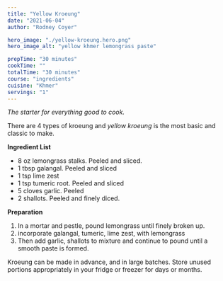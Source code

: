 ```yaml
---
title: "Yellow Kroeung"
date: "2021-06-04"
author: "Rodney Coyer"

hero_image: "./yellow-kroeung.hero.png"
hero_image_alt: "yellow khmer lemongrass paste"

prepTime: "30 minutes"
cookTime: ""
totalTime: "30 minutes"
course: "ingredients"
cuisine: "Khmer"
servings: "1"
---
```


*The starter for everything good to cook.*

There are 4 types of kroeung and *yellow kroeung* is the most basic and classic to make.

**Ingredient List**

- 8 oz lemongrass stalks. Peeled and sliced.
- 1 tbsp galangal. Peeled and sliced
- 1 tsp lime zest
- 1 tsp tumeric root. Peeled and sliced
- 5 cloves garlic. Peeled
- 2 shallots. Peeled and finely diced.

**Preparation**

1. In a mortar and pestle, pound lemongrass until finely broken up.
2. incorporate galangal, tumeric, lime zest, with lemongrass
3. Then add garlic, shallots to mixture and continue to pound until a smooth paste is formed.

Kroeung can be made in advance, and in large batches. Store unused portions appropriately in your fridge or freezer for days or months.